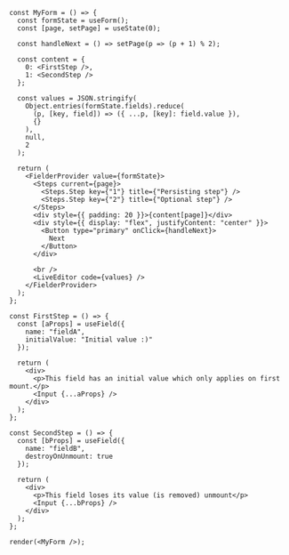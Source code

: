 ```tsx live=true
const MyForm = () => {
  const formState = useForm();
  const [page, setPage] = useState(0);

  const handleNext = () => setPage(p => (p + 1) % 2);

  const content = {
    0: <FirstStep />,
    1: <SecondStep />
  };

  const values = JSON.stringify(
    Object.entries(formState.fields).reduce(
      (p, [key, field]) => ({ ...p, [key]: field.value }),
      {}
    ),
    null,
    2
  );

  return (
    <FielderProvider value={formState}>
      <Steps current={page}>
        <Steps.Step key={"1"} title={"Persisting step"} />
        <Steps.Step key={"2"} title={"Optional step"} />
      </Steps>
      <div style={{ padding: 20 }}>{content[page]}</div>
      <div style={{ display: "flex", justifyContent: "center" }}>
        <Button type="primary" onClick={handleNext}>
          Next
        </Button>
      </div>

      <br />
      <LiveEditor code={values} />
    </FielderProvider>
  );
};

const FirstStep = () => {
  const [aProps] = useField({
    name: "fieldA",
    initialValue: "Initial value :)"
  });

  return (
    <div>
      <p>This field has an initial value which only applies on first mount.</p>
      <Input {...aProps} />
    </div>
  );
};

const SecondStep = () => {
  const [bProps] = useField({
    name: "fieldB",
    destroyOnUnmount: true
  });

  return (
    <div>
      <p>This field loses its value (is removed) unmount</p>
      <Input {...bProps} />
    </div>
  );
};

render(<MyForm />);
```
